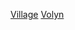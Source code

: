 {{all included|沃倫州村落|村落}}
{{Commons category|Villages in Volyn Oblast}}
{{cat main|沃倫州村落列表}}

[[Category:沃倫州聚居地|Village]]
[[Category:烏克蘭各州村落|Volyn]]